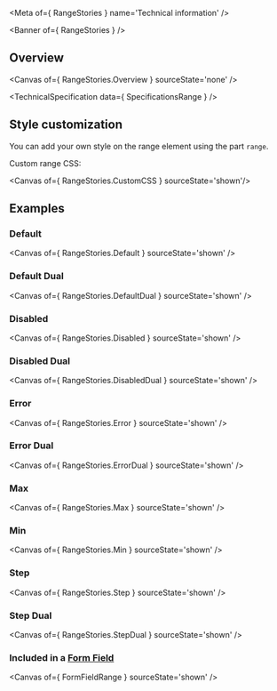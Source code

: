 
<Meta of={ RangeStories } name='Technical information' />

<Banner of={ RangeStories } />

## Overview

<Canvas of={ RangeStories.Overview } sourceState='none' />

<TechnicalSpecification data={ SpecificationsRange } />

## Style customization

You can add your own style on the range element using the part `range`.

Custom range CSS:

<Canvas of={ RangeStories.CustomCSS } sourceState='shown'/>

## Examples

### Default

<Canvas of={ RangeStories.Default } sourceState='shown' />

### Default Dual

<Canvas of={ RangeStories.DefaultDual } sourceState='shown' />

### Disabled
<Canvas of={ RangeStories.Disabled } sourceState='shown' />

### Disabled Dual
<Canvas of={ RangeStories.DisabledDual } sourceState='shown' />

### Error
<Canvas of={ RangeStories.Error } sourceState='shown' />

### Error Dual
<Canvas of={ RangeStories.ErrorDual } sourceState='shown' />

### Max
<Canvas of={ RangeStories.Max } sourceState='shown' />

### Min
<Canvas of={ RangeStories.Min } sourceState='shown' />

### Step
<Canvas of={ RangeStories.Step } sourceState='shown' />

### Step Dual
<Canvas of={ RangeStories.StepDual } sourceState='shown' />

### Included in a [**Form Field**](?path=/docs/ods-components-form-elements-form-field--technical-information)
<Canvas of={ FormFieldRange } sourceState='shown' />

